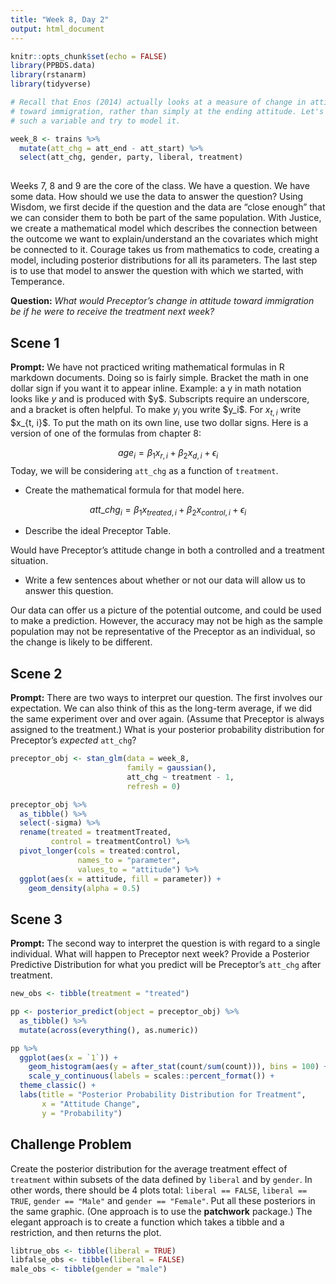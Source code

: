 ```yaml
---
title: "Week 8, Day 2"
output: html_document
---
```


```r
knitr::opts_chunk$set(echo = FALSE)
library(PPBDS.data)
library(rstanarm)
library(tidyverse)

# Recall that Enos (2014) actually looks at a measure of change in attitude
# toward immigration, rather than simply at the ending attitude. Let's create
# such a variable and try to model it.

week_8 <- trains %>% 
  mutate(att_chg = att_end - att_start) %>% 
  select(att_chg, gender, party, liberal, treatment)
  
```

Weeks 7, 8 and 9 are the core of the class. We have a question. We have some data. How should we use the data to answer the question? Using Wisdom, we first decide if the question and the data are "close enough" that we can consider them to both be part of the same population. With Justice, we create a mathematical model which describes the connection between the outcome we want to explain/understand an the covariates which might be connected to it. Courage takes us from mathematics to code, creating a model, including posterior distributions for all its parameters. The last step is to use that model to answer the question with which we started, with Temperance.

**Question:** *What would Preceptor's change in attitude toward immigration be if he were to receive the treatment next week?*

## Scene 1

**Prompt:** We have not practiced writing mathematical formulas in R markdown documents. Doing so is fairly simple. Bracket the math in one dollar sign if you want it to appear inline. Example: a y in math notation looks like $y$ and is produced with \$y\$. Subscripts require an underscore, and a bracket is often helpful. To make $y_i$ you write  \$y\_i\$. For $x_{t,i}$ write \$x\_{t, i}\$. To put the math on its own line, use two dollar signs. Here is a version of one of the formulas from chapter 8:

$$ age_i = \beta_1 x_{r,i} + \beta_2 x_{d,i} + \epsilon_i$$
Today, we will be considering `att_chg` as a function of `treatment`. 

* Create the mathematical formula for that model here.

$$ att\_chg_i = \beta_1 x_{treated,i} + \beta_2 x_{control,i} + \epsilon_i$$

* Describe the ideal Preceptor Table.

Would have Preceptor's attitude change in both a controlled and a treatment situation.

* Write a few sentences about whether or not our data will allow us to answer this question.

Our data can offer us a picture of the potential outcome, and could be used to
make a prediction. However, the accuracy may not be high as the sample 
population may not be representative of the Preceptor as an individual, so the 
change is likely to be different.

## Scene 2

**Prompt:** There are two ways to interpret our question. The first involves our expectation. We can also think of this as the long-term average, if we did the same experiment over and over again. (Assume that Preceptor is always assigned to the treatment.) What is your posterior probability distribution for Preceptor's *expected* `att_chg`?

```r

preceptor_obj <- stan_glm(data = week_8,
                          family = gaussian(),
                          att_chg ~ treatment - 1,
                          refresh = 0)

preceptor_obj %>%
  as_tibble() %>%
  select(-sigma) %>%
  rename(treated = treatmentTreated,
         control = treatmentControl) %>%
  pivot_longer(cols = treated:control, 
               names_to = "parameter",
               values_to = "attitude") %>%
  ggplot(aes(x = attitude, fill = parameter)) +
    geom_density(alpha = 0.5)

```

## Scene 3

**Prompt:** The second way to interpret the question is with regard to a single individual. What will happen to Preceptor next week? Provide a Posterior Predictive Distribution for what you predict will be Preceptor's `att_chg` after treatment.

```r

new_obs <- tibble(treatment = "treated")

pp <- posterior_predict(object = preceptor_obj) %>%    
  as_tibble() %>%    
  mutate(across(everything(), as.numeric))

pp %>%
  ggplot(aes(x = `1`)) +
    geom_histogram(aes(y = after_stat(count/sum(count))), bins = 100) +
    scale_y_continuous(labels = scales::percent_format()) +
  theme_classic() +
  labs(title = "Posterior Probability Distribution for Treatment",
       x = "Attitude Change",
       y = "Probability")

```

## Challenge Problem

Create the posterior distribution for the average treatment effect of `treatment` within subsets of the data defined by `liberal` and by `gender`.  In other words, there should be 4 plots total: `liberal == FALSE`, `liberal == TRUE`, `gender == "Male"` and `gender == "Female"`. Put all these posteriors in the same graphic. (One approach is to use the **patchwork** package.) The elegant approach is to create a function which takes a tibble and a restriction, and then returns the plot.

```r

libtrue_obs <- tibble(liberal = TRUE)
libfalse_obs <- tibble(liberal = FALSE)
male_obs <- tibble(gender = "male")

```


